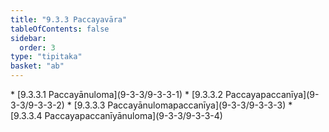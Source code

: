```yaml
---
title: "9.3.3 Paccayavāra"
tableOfContents: false
sidebar:
  order: 3
type: "tipitaka"
basket: "ab"
---
```



<DynamicBreadcrumb />



<TableOfContents>
* [9.3.3.1 Paccayānuloma](9-3-3/9-3-3-1)
* [9.3.3.2 Paccayapaccanīya](9-3-3/9-3-3-2)
* [9.3.3.3 Paccayānulomapaccanīya](9-3-3/9-3-3-3)
* [9.3.3.4 Paccayapaccanīyānuloma](9-3-3/9-3-3-4)
</TableOfContents>